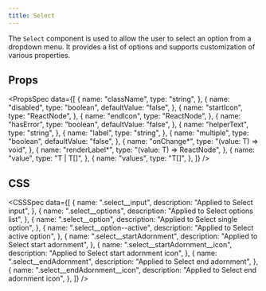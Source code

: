 ```yaml
---
title: Select
---
```


The `Select` component is used to allow the user to select an option from a dropdown menu. It provides a list of options and supports customization of various properties.

<Preview name="Select" />

## Props

<PropsSpec
  data={[
    {
      name: "className",
      type: "string",
    },
    {
      name: "disabled",
      type: "boolean",
      defaultValue: "false",
    },
    {
      name: "startIcon",
      type: "ReactNode",
    },
    {
      name: "endIcon",
      type: "ReactNode",
    },
    {
      name: "hasError",
      type: "boolean",
      defaultValue: "false",
    },
    {
      name: "helperText",
      type: "string",
    },
    {
      name: "label",
      type: "string",
    },
    {
      name: "multiple",
      type: "boolean",
      defaultValue: "false",
    },
    {
      name: "onChange*",
      type: "(value: T) => void",
    },
    {
      name: "renderLabel*",
      type: "(value: T) => ReactNode",
    },
    {
      name: "value",
      type: "T | T[]",
    },
    {
      name: "values",
      type: "T[]",
    },
  ]}
/>

## CSS

<CSSSpec
  data={[
    {
      name: ".select__input",
      description: "Applied to Select input",
    },
    {
      name: ".select__options",
      description: "Applied to Select options list",
    },
    {
      name: ".select__option",
      description: "Applied to Select single option",
    },
    {
      name: ".select__option--active",
      description: "Applied to Select active option",
    },
    {
      name: ".select__startAdornment",
      description: "Applied to Select start adornment",
    },
    {
      name: ".select__startAdornment__icon",
      description: "Applied to Select start adornment icon",
    },
    {
      name: ".select__endAdornment",
      description: "Applied to Select end adornment",
    },
    {
      name: ".select__endAdornment__icon",
      description: "Applied to Select end adornment icon",
    },
  ]}
/>
